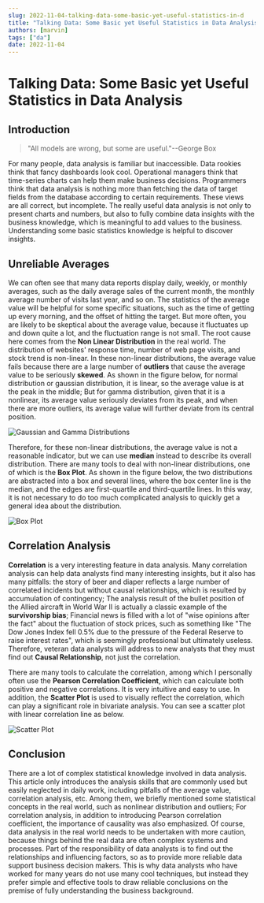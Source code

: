 ```yaml
---
slug: 2022-11-04-talking-data-some-basic-yet-useful-statistics-in-d
title: "Talking Data: Some Basic yet Useful Statistics in Data Analysis"
authors: [marvin]
tags: ["da"]
date: 2022-11-04
---
```



# Talking Data: Some Basic yet Useful Statistics in Data Analysis

## Introduction

> "All models are wrong, but some are useful."--George Box

For many people, data analysis is familiar but inaccessible. Data rookies think that fancy dashboards look cool. Operational managers think that time-series charts can help them make business decisions. Programmers think that data analysis is nothing more than fetching the data of target fields from the database according to certain requirements. These views are all correct, but incomplete. The really useful data analysis is not only to present charts and numbers, but also to fully combine data insights with the business knowledge, which is meaningful to add values to the business. Understanding some basic statistics knowledge is helpful to discover insights.

## Unreliable Averages

We can often see that many data reports display daily, weekly, or monthly averages, such as the daily average sales of the current month, the monthly average number of visits last year, and so on. The statistics of the average value will be helpful for some specific situations, such as the time of getting up every morning, and the offset of hitting the target. But more often, you are likely to be skeptical about the average value, because it fluctuates up and down quite a lot, and the fluctuation range is not small. The root cause here comes from the **Non Linear Distribution** in the real world. The distribution of websites' response time, number of web page visits, and stock trend is non-linear. In these non-linear distributions, the average value fails because there are a large number of **outliers** that cause the average value to be seriously **skewed**. As shown in the figure below, for normal distribution or gaussian distribution, it is linear, so the average value is at the peak in the middle; But for gamma distribution, given that it is a nonlinear, its average value seriously deviates from its peak, and when there are more outliers, its average value will further deviate from its central position.

![Gaussian and Gamma Distributions](https://tva1.sinaimg.cn/large/008vxvgGly1h7vitc7gvfj31d60ow40o.jpg)

Therefore, for these non-linear distributions, the average value is not a reasonable indicator, but we can use **median** instead to describe its overall distribution. There are many tools to deal with non-linear distributions, one of which is the **Box Plot**. As shown in the figure below, the two distributions are abstracted into a box and several lines, where the box center line is the median, and the edges are first-quartile and third-quartile lines. In this way, it is not necessary to do too much complicated analysis to quickly get a general idea about the distribution.

![Box Plot](https://tva1.sinaimg.cn/large/008vxvgGly1h7vj9t68rqj30wa0nymy2.jpg)

## Correlation Analysis

**Correlation** is a very interesting feature in data analysis. Many correlation analysis can help data analysts find many interesting insights, but it also has many pitfalls: the story of beer and diaper reflects a large number of correlated incidents but without causal relationships, which is resulted by accumulation of contingency; The analysis result of the bullet position of the Allied aircraft in World War II is actually a classic example of the **survivorship bias**; Financial news is filled with a lot of "wise opinions after the fact" about the fluctuation of stock prices, such as something like "The Dow Jones Index fell 0.5% due to the pressure of the Federal Reserve to raise interest rates", which is seemingly professional but ultimately useless. Therefore, veteran data analysts will address to new analysts that they must find out **Causal Relationship**, not just the correlation.

There are many tools to calculate the correlation, among which I personally often use the **Pearson Correlation Coefficient**, which can calculate both positive and negative correlations. It is very intuitive and easy to use. In addition, the **Scatter Plot** is used to visually reflect the correlation, which can play a significant role in bivariate analysis. You can see a scatter plot with linear correlation line as below.

![Scatter Plot](https://tva1.sinaimg.cn/large/008vxvgGly1h7vk6j5lozj30vm0ns75k.jpg)

## Conclusion

There are a lot of complex statistical knowledge involved in data analysis. This article only introduces the analysis skills that are commonly used but easily neglected in daily work, including pitfalls of the average value, correlation analysis, etc. Among them, we briefly mentioned some statistical concepts in the real world, such as nonlinear distribution and outliers; For correlation analysis, in addition to introducing Pearson correlation coefficient, the importance of causality was also emphasized. Of course, data analysis in the real world needs to be undertaken with more caution, because things behind the real data are often complex systems and processes. Part of the responsibility of data analysts is to find out the relationships and influencing factors, so as to provide more reliable data support business decision makers. This is why data analysts who have worked for many years do not use many cool techniques, but instead they prefer simple and effective tools to draw reliable conclusions on the premise of fully understanding the business background.
